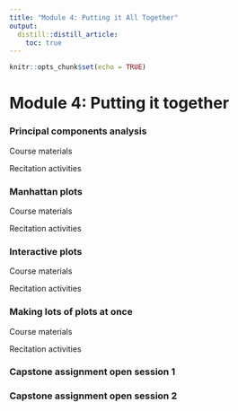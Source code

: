 ```yaml
---
title: "Module 4: Putting it All Together"
output:
  distill::distill_article:
    toc: true
---
```


```r
knitr::opts_chunk$set(echo = TRUE)
```

# Module 4: Putting it together

### Principal components analysis

Course materials

Recitation activities

### Manhattan plots

Course materials

Recitation activities

### Interactive plots

Course materials

Recitation activities

### Making lots of plots at once

Course materials

Recitation activities

### Capstone assignment open session 1

### Capstone assignment open session 2


